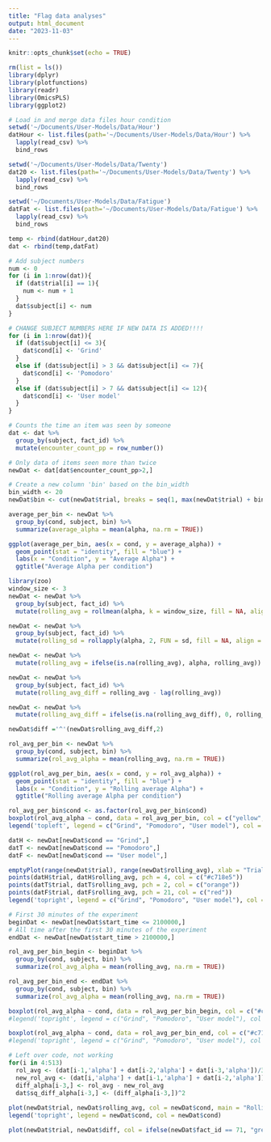 ```yaml
---
title: "Flag data analyses"
output: html_document
date: "2023-11-03"
---
```


```r
knitr::opts_chunk$set(echo = TRUE)
```

```r
rm(list = ls())
library(dplyr)
library(plotfunctions)
library(readr)
library(OmicsPLS)
library(ggplot2)
```

```r
# Load in and merge data files hour condition
setwd('~/Documents/User-Models/Data/Hour')
datHour <- list.files(path='~/Documents/User-Models/Data/Hour') %>% 
  lapply(read_csv) %>% 
  bind_rows 

setwd('~/Documents/User-Models/Data/Twenty')
dat20 <- list.files(path='~/Documents/User-Models/Data/Twenty') %>% 
  lapply(read_csv) %>% 
  bind_rows

setwd('~/Documents/User-Models/Data/Fatigue')
datFat <- list.files(path='~/Documents/User-Models/Data/Fatigue') %>% 
  lapply(read_csv) %>% 
  bind_rows

temp <- rbind(datHour,dat20)
dat <- rbind(temp,datFat)

# Add subject numbers
num <- 0
for (i in 1:nrow(dat)){
  if (dat$trial[i] == 1){
    num <- num + 1
  }
  dat$subject[i] <- num
}

# CHANGE SUBJECT NUMBERS HERE IF NEW DATA IS ADDED!!!!
for (i in 1:nrow(dat)){
  if (dat$subject[i] <= 3){
    dat$cond[i] <- 'Grind'
  }
  else if (dat$subject[i] > 3 && dat$subject[i] <= 7){
    dat$cond[i] <- 'Pomodoro'
  }
  else if (dat$subject[i] > 7 && dat$subject[i] <= 12){
    dat$cond[i] <- 'User model'
  }
}

# Counts the time an item was seen by someone 
dat <- dat %>%
  group_by(subject, fact_id) %>%
  mutate(encounter_count_pp = row_number())

# Only data of items seen more than twice 
newDat <- dat[dat$encounter_count_pp>2,]

# Create a new column 'bin' based on the bin_width
bin_width <- 20
newDat$bin <- cut(newDat$trial, breaks = seq(1, max(newDat$trial) + bin_width, by = bin_width), labels = FALSE)

average_per_bin <- newDat %>%
  group_by(cond, subject, bin) %>%
  summarize(average_alpha = mean(alpha, na.rm = TRUE))

ggplot(average_per_bin, aes(x = cond, y = average_alpha)) +
  geom_point(stat = "identity", fill = "blue") +
  labs(x = "Condition", y = "Average Alpha") +
  ggtitle("Average Alpha per condition")
```

```r
library(zoo)
window_size <- 3
newDat <- newDat %>%
  group_by(subject, fact_id) %>%
  mutate(rolling_avg = rollmean(alpha, k = window_size, fill = NA, align = "right"))

newDat <- newDat %>%
  group_by(subject, fact_id) %>%
  mutate(rolling_sd = rollapply(alpha, 2, FUN = sd, fill = NA, align = "right"))

newDat <- newDat %>%
  mutate(rolling_avg = ifelse(is.na(rolling_avg), alpha, rolling_avg))

newDat <- newDat %>%
  group_by(subject, fact_id) %>%
  mutate(rolling_avg_diff = rolling_avg - lag(rolling_avg))

newDat <- newDat %>%
  mutate(rolling_avg_diff = ifelse(is.na(rolling_avg_diff), 0, rolling_avg_diff))

newDat$diff ='^'(newDat$rolling_avg_diff,2)

rol_avg_per_bin <- newDat %>%
  group_by(cond, subject, bin) %>%
  summarize(rol_avg_alpha = mean(rolling_avg, na.rm = TRUE))

```

```r
ggplot(rol_avg_per_bin, aes(x = cond, y = rol_avg_alpha)) +
  geom_point(stat = "identity", fill = "blue") +
  labs(x = "Condition", y = "Rolling average Alpha") +
  ggtitle("Rolling average Alpha per condition")

rol_avg_per_bin$cond <- as.factor(rol_avg_per_bin$cond)
boxplot(rol_avg_alpha ~ cond, data = rol_avg_per_bin, col = c("yellow", "orange", "red"), ylab = "Rolling average Alpha", xlab = "Condition", main = "Rolling averagre alpha per condition")
legend('topleft', legend = c("Grind", "Pomodoro", "User model"), col = c("yellow", "orange", "red"), pch = c(15,15,15))

datH <- newDat[newDat$cond == "Grind",]
datT <- newDat[newDat$cond == "Pomodoro",]
datF <- newDat[newDat$cond == "User model",]

emptyPlot(range(newDat$trial), range(newDat$rolling_avg), xlab = "Trials", ylab = "Rolling average (alpha)", main = "Rolling averagre alpha over trials")
points(datH$trial, datH$rolling_avg, pch = 4, col = c("#c718e5"))
points(datT$trial, datT$rolling_avg, pch = 2, col = c("orange"))
points(datF$trial, datF$rolling_avg, pch = 21, col = c("red"))
legend('topright', legend = c("Grind", "Pomodoro", "User model"), col = c("#c718e5", "orange", "red"), pch = c(4,2,21))

```

```r
# First 30 minutes of the experiment 
beginDat <- newDat[newDat$start_time <= 2100000,]
# All time after the first 30 minutes of the experiment
endDat <- newDat[newDat$start_time > 2100000,]

rol_avg_per_bin_begin <- beginDat %>%
  group_by(cond, subject, bin) %>%
  summarize(rol_avg_alpha = mean(rolling_avg, na.rm = TRUE))

rol_avg_per_bin_end <- endDat %>%
  group_by(cond, subject, bin) %>%
  summarize(rol_avg_alpha = mean(rolling_avg, na.rm = TRUE))

boxplot(rol_avg_alpha ~ cond, data = rol_avg_per_bin_begin, col = c("#c718e5", "orange", "red"), ylab = "Rolling average Alpha", xlab = "Condition", main = "Rolling averagre alpha per condition (0-35 minutes)")
#legend('topright', legend = c("Grind", "Pomodoro", "User model"), col = c("#c718e5", "orange", "red"), pch = c(15,15,15))

boxplot(rol_avg_alpha ~ cond, data = rol_avg_per_bin_end, col = c("#c718e5", "orange", "red"), ylab = "Rolling average Alpha", xlab = "Condition", main = "Rolling averagre alpha per condition (35 min - end of experiment)")
#legend('topright', legend = c("Grind", "Pomodoro", "User model"), col = c("#c718e5", "orange", "red"), pch = c(15,15,15))
```


```r
# Left over code, not working
for(i in 4:513)
  rol_avg <- (dat[i-1,'alpha'] + dat[i-2,'alpha'] + dat[i-3,'alpha'])/3
  new_rol_avg <- (dat[i,'alpha'] + dat[i-1,'alpha'] + dat[i-2,'alpha'])/3
  diff_alpha[i-3,] <- rol_avg - new_rol_avg
  dat$sq_diff_alpha[i-3,] <- (diff_alpha[i-3,])^2
  
plot(newDat$trial, newDat$rolling_avg, col = newDat$cond, main = "Rolling average Alpha per condition", xlab = "Trails", ylab = "Rolling Average (alpha)")
legend('topright', legend = newDat$cond, col = newDat$cond)

plot(newDat$trial, newDat$diff, col = ifelse(newDat$fact_id == 71, "grey", "grey"), main = "Subject 2", xlab = "Trails", ylab = "Squared difference of the rolling mean (alpha)")
```

